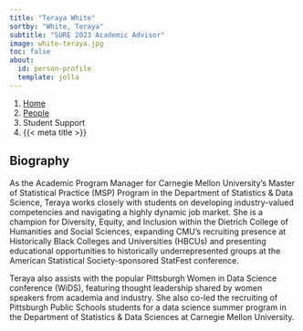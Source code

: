 ```yaml
---
title: "Teraya White"
sortby: "White, Teraya"
subtitle: "SURE 2023 Academic Advisor"
image: white-teraya.jpg
toc: false
about:
  id: person-profile
  template: jolla
---
```


```{=html}
<nav aria-label="breadcrumb">
  <ol class="breadcrumb">
    <li class="breadcrumb-item"><a href="../../index.html">Home</a></li>
    <li class="breadcrumb-item"><a href="../../people.html">People</a></li>
    <li class="breadcrumb-item active">Student Support</li>
    <li class="breadcrumb-item active" aria-current="page">{{< meta title >}}</li>
  </ol>
</nav>
```

:::{#person-profile}
:::

## Biography

As the Academic Program Manager for Carnegie Mellon University's Master of
Statistical Practice (MSP) Program in the Department of Statistics & Data
Science, Teraya works closely with students on developing industry-valued
competencies and navigating a highly dynamic job market. She is a champion for
Diversity, Equity, and Inclusion within the Dietrich College of Humanities and
Social Sciences, expanding CMU's recruiting presence at Historically Black
Colleges and Universities (HBCUs) and presenting educational opportunities to
historically underrepresented groups at the American Statistical
Society-sponsored StatFest conference.

Teraya also assists with the popular Pittsburgh Women in Data Science conference
(WiDS), featuring thought leadership shared by women speakers from academia and
industry. She also co-led the recruiting of Pittsburgh Public Schools students
for a data science summer program in the Department of Statistics & Data
Sciences at Carnegie Mellon University.

